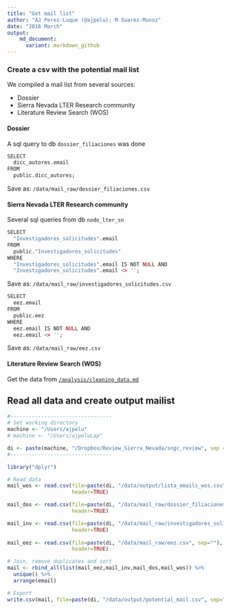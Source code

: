 ```yaml
---
title: "Get mail list"
author: "AJ Perez-Luque (@ajpelu); M Suarez-Munoz"
date: "2016 March"
output:  
    md_document:
      variant: markdown_github
---
```


### Create a csv with the potential mail list 

We compiled a mail list from several sources: 

* Dossier
* Sierra Nevada LTER Research community
* Literature Review Search (WOS)

#### Dossier
A sql query to db `dossier_filiaciones` was done

```r
SELECT 
  dicc_autores.email
FROM 
  public.dicc_autores;
```

Save as: `/data/mail_raw/dossier_filiaciones.csv`

#### Sierra Nevada LTER Research community

Several sql queries from db `nodo_lter_sn`

```r
SELECT 
  "Investigadores_solicitudes".email
FROM 
  public."Investigadores_solicitudes" 
WHERE 
  "Investigadores_solicitudes".email IS NOT NULL AND
  "Investigadores_solicitudes".email <> '';
``` 

Save as: `/data/mail_raw/investigadores_solicitudes.csv`

```r
SELECT 
  eez.email
FROM 
  public.eez
WHERE 
  eez.email IS NOT NULL AND
  eez.email <> '';
```

Save as: `/data/mail_raw/eez.csv`

#### Literature Review Search (WOS)
Get the data from [`/analysis/cleaning_data.md`](analysis/cleaning_data.md)


## Read all data and create output mailist 



```r
#---------------------------------
# Set working directory 
machine <- "/Users/ajpelu"
# machine <- "/Users/ajpeluLap"

di <- paste(machine, "/Dropbox/Review_Sierra_Nevada/sngc_review", sep = "")
#---------------------------------
```

```r
library("dplyr")
```

```r
# Read data
mail_wos <- read.csv(file=paste(di, "/data/output/lista_emails_wos.csv", sep=""),
                     header=TRUE) 

mail_dos <- read.csv(file=paste(di, "/data/mail_raw/dossier_filiaciones.csv", sep=""), 
                     header=TRUE) 

mail_inv <- read.csv(file=paste(di, "/data/mail_raw/investigadores_solicitudes.csv", sep=""), 
                     header=TRUE) 
    
mail_eez <- read.csv(file=paste(di, "/data/mail_raw/eez.csv", sep=""), 
                     header=TRUE) 

# Join, remove duplicates and sort 
mail <- rbind_all(list(mail_eez,mail_inv,mail_dos,mail_wos)) %>%
  unique() %>%
  arrange(email) 

# Export 
write.csv(mail, file=paste(di, "/data/output/potential_mail.csv", sep=""), quote=FALSE, row.names = FALSE)
```
